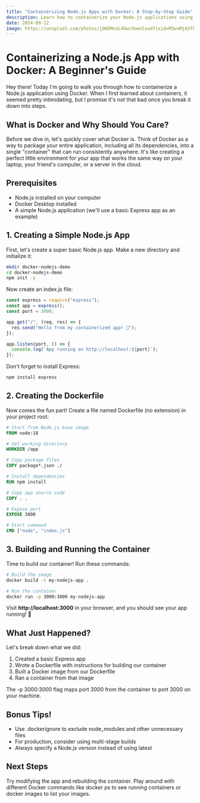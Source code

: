 ```yaml
---
title: "Containerizing Node.js Apps with Docker: A Step-by-Step Guide"
description: Learn how to containerize your Node.js applications using Docker. Perfect for beginners looking to understand containers and deployments.
date: 2024-09-12
image: https://unsplash.com/photos/jQ6bMceL4Gw/download?ixid=M3wxMjA3fDB8MXxzZWFyY2h8Mnx8Y29udGFpbmVyJTIwc2hpcHxlbnwwfDB8fHwxNzMwNzUzMDMzfDA&w=1920&q=85
---
```


# Containerizing a Node.js App with Docker: A Beginner's Guide

Hey there! Today I'm going to walk you through how to containerize a Node.js application using Docker. When I first learned about containers, it seemed pretty intimidating, but I promise it's not that bad once you break it down into steps.

## What is Docker and Why Should You Care?

Before we dive in, let's quickly cover what Docker is. Think of Docker as a way to package your entire application, including all its dependencies, into a single "container" that can run consistently anywhere. It's like creating a perfect little environment for your app that works the same way on your laptop, your friend's computer, or a server in the cloud.

## Prerequisites

- Node.js installed on your computer
- Docker Desktop installed
- A simple Node.js application (we'll use a basic Express app as an example)

## 1. Creating a Simple Node.js App

First, let's create a super basic Node.js app. Make a new directory and initialize it:

```bash
mkdir docker-nodejs-demo
cd docker-nodejs-demo
npm init -y
```

Now create an index.js file:

```typescript
const express = require("express");
const app = express();
const port = 3000;

app.get("/", (req, res) => {
  res.send("Hello from my containerized app! 🐳");
});

app.listen(port, () => {
  console.log(`App running on http://localhost:${port}`);
});
```

Don't forget to install Express:

```bash
npm install express
```

## 2. Creating the Dockerfile

Now comes the fun part! Create a file named Dockerfile (no extension) in your project root:

```dockerfile
# Start from Node.js base image
FROM node:18

# Set working directory
WORKDIR /app

# Copy package files
COPY package*.json ./

# Install dependencies
RUN npm install

# Copy app source code
COPY . .

# Expose port
EXPOSE 3000

# Start command
CMD ["node", "index.js"]
```

## 3. Building and Running the Container

Time to build our container! Run these commands:

```bash
# Build the image
docker build -t my-nodejs-app .

# Run the container
docker run -p 3000:3000 my-nodejs-app
```

Visit **http://localhost:3000** in your browser, and you should see your app running! 🎉

## What Just Happened?

Let's break down what we did:

1. Created a basic Express app
2. Wrote a Dockerfile with instructions for building our container
3. Built a Docker image from our Dockerfile
4. Ran a container from that image

The -p 3000:3000 flag maps port 3000 from the container to port 3000 on your machine.

## Bonus Tips!

- Use .dockerignore to exclude node_modules and other unnecessary files
- For production, consider using multi-stage builds
- Always specify a Node.js version instead of using latest

## Next Steps

Try modifying the app and rebuilding the container. Play around with different Docker commands like docker ps to see running containers or docker images to list your images.
